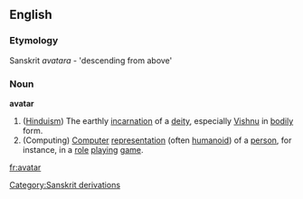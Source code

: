 ==English==
===Etymology===
Sanskrit ''avatara'' - 'descending from above'
===Noun===
'''avatar'''
# ([[Hinduism]]) The earthly [[incarnation]] of a [[deity]], especially [[Vishnu]] in [[body|bodily]] form.
# (Computing) [[Computer]] [[representation]] (often [[humanoid]]) of a [[person]], for instance, in a [[role]] [[playing]] [[game]].

[[Category:Sanskrit derivations]]

[[fr:avatar]]